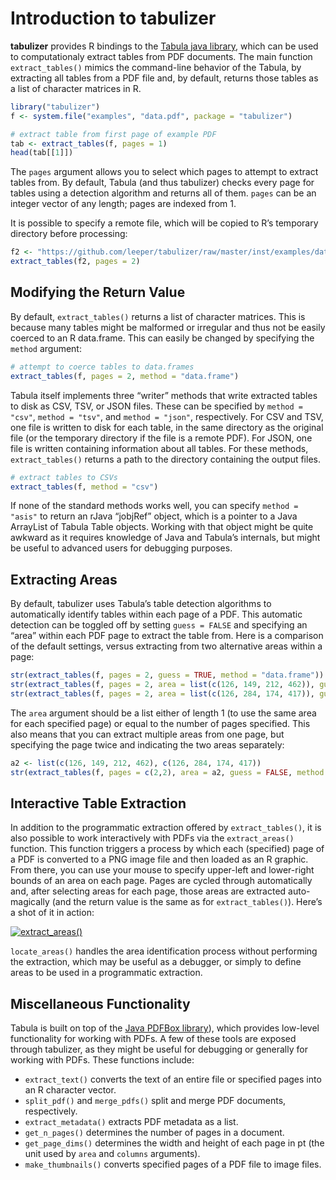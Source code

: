 <!--
%\VignetteEngine{knitr}
%\VignetteIndexEntry{Introduction to tabulizer}
-->

# Introduction to tabulizer #

**tabulizer** provides R bindings to the [Tabula java library](https://github.com/tabulapdf/tabula-java/), which can be used to computationaly extract tables from PDF documents. The main function `extract_tables()` mimics the command-line behavior of the Tabula, by extracting all tables from a PDF file and, by default, returns those tables as a list of character matrices in R.

```r
library("tabulizer")
f <- system.file("examples", "data.pdf", package = "tabulizer")

# extract table from first page of example PDF
tab <- extract_tables(f, pages = 1)
head(tab[[1]])
```

The `pages` argument allows you to select which pages to attempt to extract tables from. By default, Tabula (and thus tabulizer) checks every page for tables using a detection algorithm and returns all of them. `pages` can be an integer vector of any length; pages are indexed from 1.

It is possible to specify a remote file, which will be copied to R's temporary directory before processing:

```r
f2 <- "https://github.com/leeper/tabulizer/raw/master/inst/examples/data.pdf"
extract_tables(f2, pages = 2)
```

## Modifying the Return Value ##

By default, `extract_tables()` returns a list of character matrices. This is because many tables might be malformed or irregular and thus not be easily coerced to an R data.frame. This can easily be changed by specifying the `method` argument:

```r
# attempt to coerce tables to data.frames
extract_tables(f, pages = 2, method = "data.frame")
```

Tabula itself implements three "writer" methods that write extracted tables to disk as CSV, TSV, or JSON files. These can be specified by `method = "csv"`, `method = "tsv"`, and `method = "json"`, respectively. For CSV and TSV, one file is written to disk for each table, in the same directory as the original file (or the temporary directory if the file is a remote PDF). For JSON, one file is written containing information about all tables. For these methods, `extract_tables()` returns a path to the directory containing the output files.

```r
# extract tables to CSVs
extract_tables(f, method = "csv")
```

If none of the standard methods works well, you can specify `method = "asis"` to return an rJava "jobjRef" object, which is a pointer to a Java ArrayList of Tabula Table objects. Working with that object might be quite awkward as it requires knowledge of Java and Tabula's internals, but might be useful to advanced users for debugging purposes.

## Extracting Areas ##

By default, tabulizer uses Tabula's table detection algorithms to automatically identify tables within each page of a PDF. This automatic detection can be toggled off by setting `guess = FALSE` and specifying an "area" within each PDF page to extract the table from. Here is a comparison of the default settings, versus extracting from two alternative areas within a page:

```r
str(extract_tables(f, pages = 2, guess = TRUE, method = "data.frame"))
str(extract_tables(f, pages = 2, area = list(c(126, 149, 212, 462)), guess = FALSE, method = "data.frame"))
str(extract_tables(f, pages = 2, area = list(c(126, 284, 174, 417)), guess = FALSE, method = "data.frame"))
```

The `area` argument should be a list either of length 1 (to use the same area for each specified page) or equal to the number of pages specified. This also means that you can extract multiple areas from one page, but specifying the page twice and indicating the two areas separately:

```r
a2 <- list(c(126, 149, 212, 462), c(126, 284, 174, 417))
str(extract_tables(f, pages = c(2,2), area = a2, guess = FALSE, method = "data.frame"))
```

## Interactive Table Extraction ##

In addition to the programmatic extraction offered by `extract_tables()`, it is also possible to work interactively with PDFs via the `extract_areas()` function. This function triggers a process by which each (specified) page of a PDF is converted to a PNG image file and then loaded as an R graphic. From there, you can use your mouse to specify upper-left and lower-right bounds of an area on each page. Pages are cycled through automatically and, after selecting areas for each page, those areas are extracted auto-magically (and the return value is the same as for `extract_tables()`). Here's a shot of it in action:

[![extract_areas()](http://i.imgur.com/USTyQl7.gif)](http://i.imgur.com/USTyQl7.gif)

`locate_areas()` handles the area identification process without performing the extraction, which may be useful as a debugger, or simply to define areas to be used in a programmatic extraction.

## Miscellaneous Functionality ##

Tabula is built on top of the [Java PDFBox library](https://pdfbox.apache.org/)), which provides low-level functionality for working with PDFs. A few of these tools are exposed through tabulizer, as they might be useful for debugging or generally for working with PDFs. These functions include:


 - `extract_text()` converts the text of an entire file or specified pages into an R character vector.
 - `split_pdf()` and `merge_pdfs()` split and merge PDF documents, respectively.
 - `extract_metadata()` extracts PDF metadata as a list.
 - `get_n_pages()` determines the number of pages in a document.
 - `get_page_dims()` determines the width and height of each page in pt (the unit used by `area` and `columns` arguments).
 - `make_thumbnails()` converts specified pages of a PDF file to image files.

